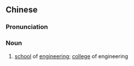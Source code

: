 {{also|工学院}}
==Chinese==
{{zh-forms|s=工学院|type=21}}

===Pronunciation===
{{zh-pron
|m=gōngxuéyuàn
|mn=kang-ha̍k-īⁿ
|cat=n
}}

===Noun===
{{zh-noun}}

# [[school]] of [[engineering]]; [[college]] of engineering